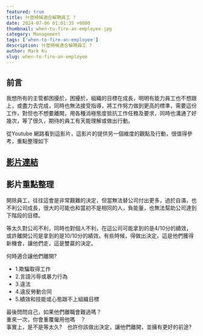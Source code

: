 ```yaml
---
featured: true
title: 什麼時候適合解聘員工 ?
date: 2024-07-06 01:01:35 +0800
thumbnail: when-to-fire-an-employee.jpg
category: Management
tags: ['when-to-fire-an-employee']
description: 什麼時候適合解聘員工 ?
author: Mark Ku
slug: when-to-fire-an-employee
---
```

## 前言
我想所有的主管都困擾於，困擾於，組織的目標在成長，明明有能力員工也不想跟上，或盡力去完成，同時也無法接受指導，將工作努力做到更高的標準，需要這份工作，對但也不想要離開，用各種消極態度抵抗工作任務及要求，同時也溝通了好幾次，等了很久，期待的員工有天能理解或做出行動。 

從Youtube 網路看到這影片，這影片的提供另一個維度的觀點及行動，很值得參考，重點整理如下

## [影片連結](https://www.youtube.com/watch?si=wHJL7GPMpQfNAtz1&fbclid=IwZXh0bgNhZW0CMTEAAR0vcFBB5Rh-vGqfryWUMsyp0KGugIQQKthabqXbq__WFQgFX1liAwuKf-A_aem_vcmgS74-lv3kRHTMGE9w4Q&v=y0a2WAlD8iQ&feature=youtu.be)

## 影片重點整理
開除員工，往往這會是非常艱難的決定，但當無法替公司付出更多，過於自滿，也不利公司成長，很大的可能也和當初不是相同的人，負能量，也無法幫助公司達到下階段的目標。  

等太久對公司不利，同時也對個人不利，在這公司可能拿到的是4/10分的績效，或許離開公司是拿到的是10/10分的績效，有些時候，得做出決定，這是他們獲得新機會，讓他們走，這是雙贏的決定。  

何時適合讓他們離開? 
* 1.欺騙取得工作
* 2.言語污辱或暴力行為
* 3.違法
* 4.違反勞動合同
* 5.績效和技能或心態跟不上組織目標

最後問問自己，如果他們離職會難過嗎？  
重來一次，你會重覆僱用他嗎　？  
事實上，是不是等太久?　也許你該做出決定，讓他們離開，並擁有更好的前途?  